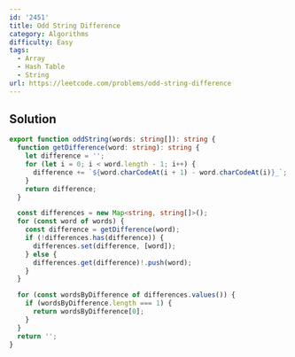 ```yaml
---
id: '2451'
title: Odd String Difference
category: Algorithms
difficulty: Easy
tags:
  - Array
  - Hash Table
  - String
url: https://leetcode.com/problems/odd-string-difference
---
```


## Solution

```typescript filename="solution.ts" copy
export function oddString(words: string[]): string {
  function getDifference(word: string): string {
    let difference = '';
    for (let i = 0; i < word.length - 1; i++) {
      difference += `${word.charCodeAt(i + 1) - word.charCodeAt(i)}_`;
    }
    return difference;
  }

  const differences = new Map<string, string[]>();
  for (const word of words) {
    const difference = getDifference(word);
    if (!differences.has(difference)) {
      differences.set(difference, [word]);
    } else {
      differences.get(difference)!.push(word);
    }
  }

  for (const wordsByDifference of differences.values()) {
    if (wordsByDifference.length === 1) {
      return wordsByDifference[0];
    }
  }
  return '';
}
```
